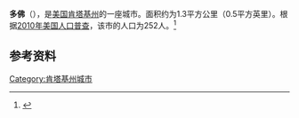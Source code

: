 {{Infobox City 
|chinese_name = 多佛
|official_name = Dover
|image_flag = 
|image_seal = 
|image_skyline = 
|image_map = KYMap-doton-Dover.PNG
|map_caption =
|subdivision_type = [[國家|國家]]
|subdivision_name = {{USA}}
|leader_title = 
|leader_name = 
|subdivision_type1 = [[美國行政區劃|州]]
|subdivision_name1 = [[肯塔基州|肯塔基州]]
|subdivision_type2 = [[肯塔基州行政区划|县]]
|subdivision_name2 = Mason
|found_date = 
|area_total = 1.3
|area_land = 
|area_water = 
|population_as_of = 2010
|population_total = 252
|population_density = 
|timezone = 
|utc_offset = 
|timezone_DST = 
|utc_offset_DST = 
}}

'''多佛'''（{{lang-en|'''Dover'''}}），是[[美国|美国]][[肯塔基州|肯塔基州]]的一座城市。面积约为1.3平方公里（0.5平方英里）。根据[[2010年美国人口普查|2010年美国人口普查]]，该市的人口为252人。<ref name=census>{{cite web |url = http://www.census.gov/prod/www/abs/decennial/ |title = Census of Population and Housing |publisher = U.S. Census Bureau |accessdate = November 18, 2011 |archive-url = https://web.archive.org/web/20060208103743/http://www.census.gov/prod/www/abs/decennial/ |archive-date = 2006-02-08 |dead-url = yes }}</ref>

== 参考资料 ==
{{reflist}}

[[Category:肯塔基州城市|Category:肯塔基州城市]]


{{Kentucky-stub}}